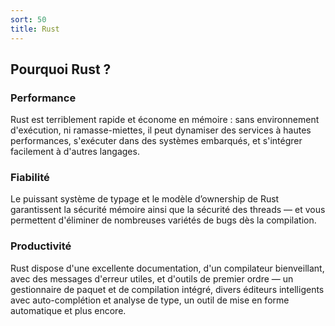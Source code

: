 ```yaml
---
sort: 50
title: Rust
---
```


## Pourquoi Rust ?

### Performance

Rust est terriblement rapide et économe en mémoire : sans environnement d'exécution, ni ramasse-miettes, il peut dynamiser des services à hautes performances, s'exécuter dans des systèmes embarqués, et s'intégrer facilement à d'autres langages.

### Fiabilité

Le puissant système de typage et le modèle d’ownership de Rust garantissent la sécurité mémoire ainsi que la sécurité des threads — et vous permettent d'éliminer de nombreuses variétés de bugs dès la compilation.

### Productivité

Rust dispose d'une excellente documentation, d'un compilateur bienveillant, avec des messages d'erreur utiles, et d'outils de premier ordre — un gestionnaire de paquet et de compilation intégré, divers éditeurs intelligents avec auto-complétion et analyse de type, un outil de mise en forme automatique et plus encore.
